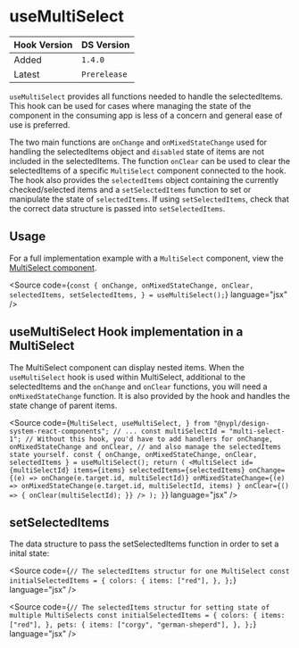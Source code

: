 
<Meta title="Hooks/useMultiSelect" />

# useMultiSelect

| Hook Version | DS Version   |
| ------------ | ------------ |
| Added        | `1.4.0`      |
| Latest       | `Prerelease` |

`useMultiSelect` provides all functions needed to handle the selectedItems. This
hook can be used for cases where managing the state of the component in the
consuming app is less of a concern and general ease of use is preferred.

The two main functions are `onChange` and `onMixedStateChange` used for handling
the selectedItems object and `disabled` state of items are not included in the
selectedItems. The function `onClear` can be used to clear the selectedItems of
a specific `MultiSelect` component connected to the hook. The hook also provides
the `selectedItems` object containing the currently checked/selected items and a
`setSelectedItems` function to set or manipulate the state of `selectedItems`.
If using `setSelectedItems`, check that the correct data structure is passed
into `setSelectedItems`.

## Usage

For a full implementation example with a `MultiSelect` component, view the
[MultiSelect
component](https://github.com/NYPL/nypl-design-system/blob/development/src/components/MultiSelect/MultiSelect.tsx).

<Source
  code={`
const {
  onChange,
  onMixedStateChange,
  onClear,
  selectedItems,
  setSelectedItems,
} = useMultiSelect();
`}
  language="jsx"
/>

## useMultiSelect Hook implementation in a MultiSelect

The MultiSelect component can display nested items. When the `useMultiSelect`
hook is used within MultiSelect, additional to the selectedItems and the
`onChange` and `onClear` functions, you will need a `onMixedStateChange`
function. It is also provided by the hook and handles the state change of parent
items.

<Source
  code={`
  MultiSelect,
  useMultiSelect,
} from "@nypl/design-system-react-components";
// ...
  const multiSelectId = "multi-select-1";
  // Without this hook, you'd have to add handlers for onChange, onMixedStateChange and onClear,
  // and also manage the selectedItems state yourself.
  const { onChange, onMixedStateChange, onClear, selectedItems } =
    useMultiSelect();
  return (
    <MultiSelect
      id={multiSelectId}
      items={items}
      selectedItems={selectedItems}
      onChange={(e) => onChange(e.target.id, multiSelectId)}
      onMixedStateChange={(e) =>
        onMixedStateChange(e.target.id, multiSelectId, items)
      }
      onClear={() => {
        onClear(multiSelectId);
      }}
    />
  );
}
`}
  language="jsx"
/>

## setSelectedItems

The data structure to pass the setSelectedItems function in order to set a
inital state:

<Source
  code={`
// The selectedItems structur for one MultiSelect
const initialSelectedItems = {
  colors: {
    items: ["red"],
  },
};
`}
  language="jsx"
/>

<Source
  code={`
// The selectedItems structur for setting state of multiple MultiSelects
const initialSelectedItems = {
  colors: {
    items: ["red"],
  },
  pets: {
    items: ["corgy", "german-sheperd"],
  },
};
`}
  language="jsx"
/>
